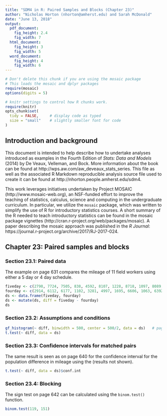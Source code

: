 ```yaml
---
title: "SDM4 in R: Paired Samples and Blocks (Chapter 23)"
author: "Nicholas Horton (nhorton@amherst.edu) and Sarah McDonald"
date: "June 13, 2018"
output: 
  pdf_document:
    fig_height: 2.4
    fig_width: 7
  html_document:
    fig_height: 3
    fig_width: 5
  word_document:
    fig_height: 4
    fig_width: 6
---
```



```r
# Don't delete this chunk if you are using the mosaic package
# This loads the mosaic and dplyr packages
require(mosaic)
options(digits = 5)
```

```r
# knitr settings to control how R chunks work.
require(knitr)
opts_chunk$set(
  tidy = FALSE,     # display code as typed
  size = "small"    # slightly smaller font for code
)
```

## Introduction and background 

This document is intended to help describe how to undertake analyses introduced 
as examples in the Fourth Edition of *Stats: Data and Models* (2014) by De Veaux, Velleman, and Bock.
More information about the book can be found at http://wps.aw.com/aw_deveaux_stats_series.  This
file as well as the associated R Markdown reproducible analysis source file used to create it can be found at http://nhorton.people.amherst.edu/sdm4.

This work leverages initiatives undertaken by Project MOSAIC (http://www.mosaic-web.org), an NSF-funded effort to improve the teaching of statistics, calculus, science and computing in the undergraduate curriculum. In particular, we utilize the `mosaic` package, which was written to simplify the use of R for introductory statistics courses. A short summary of the R needed to teach introductory statistics can be found in the mosaic package vignettes (http://cran.r-project.org/web/packages/mosaic).
A paper describing the mosaic approach was published in the *R Journal*: https://journal.r-project.org/archive/2017/RJ-2017-024.

## Chapter 23: Paired samples and blocks

### Section 23.1: Paired data

The example on page 631 compares the mileage of 11 field workers using
either a 5 day or 4 day schedule.
```r
fiveday <- c(2798, 7724, 7505, 838, 4592, 8107, 1228, 8718, 1097, 8089, 3807)
fourday <- c(2914, 6112, 6177, 1102, 3281, 4997, 1695, 6606, 1063, 6392, 3362)
ds <- data.frame(fiveday, fourday)
ds <- mutate(ds, diff = fiveday - fourday)
ds
```

### Section 23.2: Assumptions and conditions

```r
gf_histogram(~ diff, binwidth = 500, center = 500/2, data = ds)   # page 634
t.test(~ diff, data = ds)
```

### Section 23.3: Confidence intervals for matched pairs

The same result is seen as on page 640 for the confidence interval
for the population difference in mileage using the (results not shown).
```r
t.test(~ diff, data = ds)$conf.int
```

### Section 23.4: Blocking

The sign test on page 642 can be calculated using the `binom.test()` function.
```r
binom.test(119, 151)
```
